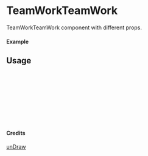 
<Meta of={TeamWorkTeamWork} title="unDraw/TeamWorkTeamWork" />

# TeamWorkTeamWork

TeamWorkTeamWork component with different props.

#### Example

<Canvas of={TeamWorkTeamWork.Primary} />

## Usage

```ts
import { TeamWorkTeamWork } from "yadl-ui";

const Example = () => {
  return (
      <TeamWorkTeamWork />
  );
};

export default Example;
```

#### Credits
[unDraw](https://undraw.co/illustrations)
